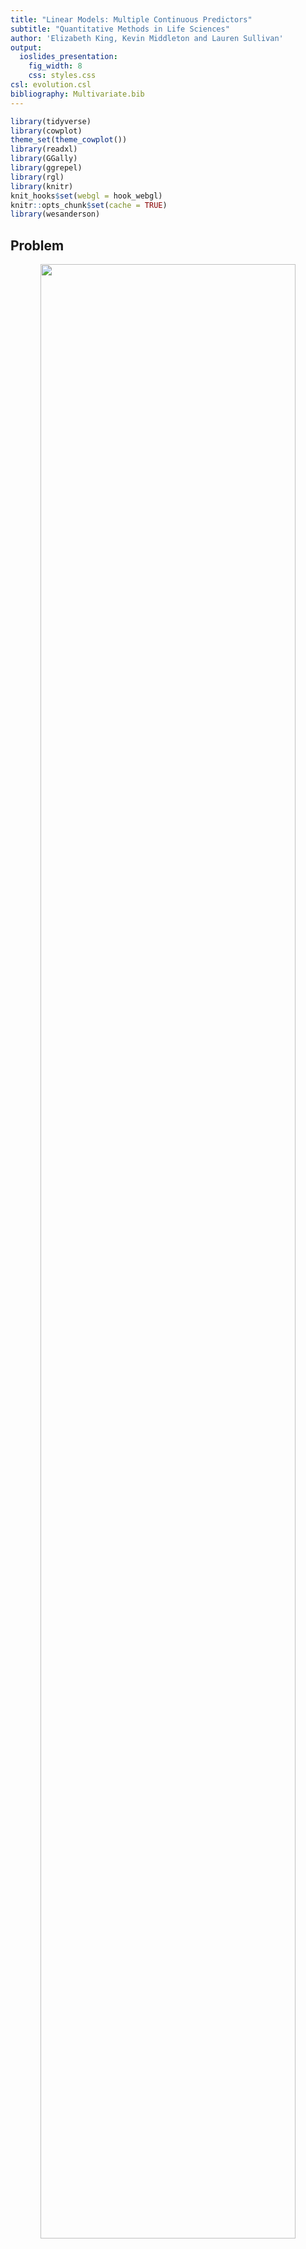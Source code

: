```yaml
---
title: "Linear Models: Multiple Continuous Predictors"
subtitle: "Quantitative Methods in Life Sciences"
author: 'Elizabeth King, Kevin Middleton and Lauren Sullivan'
output:
  ioslides_presentation:
    fig_width: 8
    css: styles.css
csl: evolution.csl
bibliography: Multivariate.bib
---
```


```r
library(tidyverse)
library(cowplot)
theme_set(theme_cowplot())
library(readxl)
library(GGally)
library(ggrepel)
library(rgl)
library(knitr)
knit_hooks$set(webgl = hook_webgl)
knitr::opts_chunk$set(cache = TRUE)
library(wesanderson)
```

## Problem

<center>
<img src="https://i.imgur.com/GsL12KL.jpg" width="90%" />
</center>

## Prediction

> Outcome: Juvenile Survival

<div class="columns-2">

Possible predictors:

- Birth date
- Birth mass
- Year
- Sex
- Maternal fecundity
- Maternal reproductive status

<br />

- Maternal age
- Population size
- Temperature (min, max, ave...)
- Rainfall
- Wind speed
- ...

</div>

## Hierarchy of GLMs

<center>
<img src="https://i.imgur.com/sdx4fMz.png" width="100%" />
</center>

## What is multiple regression *really* doing?

Determine the association of each predictor while "controlling" for the other predictors.

How?

- Allow the other variables to account for variation *in the predictor of interest*
    - Multiple regression of the predictor of interest on the remaining predictors (response variable not involved)
- Regress the response on the *residual* variance of the predictor of interest

## What is multiple regression *really* doing?

$$Y = \beta_0 + \beta_1 X_1 + \beta_2 X_2 + \beta_3 X_3 + \beta_4 X_4$$

To estimate the coefficient of $X_1$:

- Regress $X_1$ on $X_2 + X_3 + X_4$

$$X_1 = \gamma_0 + \gamma_1 X_2 + \gamma_2 X_3 + \gamma_3 X_4$$

- Calculate residuals for the model.
- Regress $Y$ on the residuals.
- The estimated coefficient is $\beta_1$.

## Residuals

```r
n <- 50
X <- runif(n, 10, 20)
Y <- 2.3 * X + rnorm(n, mean = 1, sd = 2)
M <- data.frame(X, Y)

fm <- lm(Y ~ X, M)
M$fit <- fm$fitted.values

p1 <- M %>%
  ggplot(aes(X, Y)) +
  geom_smooth(method = "lm", se = FALSE) +
  geom_point()
print(p1)
```

## Residuals

*Assumption*: Residuals from OLS regression should be centered on zero and normally distributed.

```r
set.seed(423846)
n <- 50
X <- runif(n, 10, 20)
Y <- 2.3 * X + rnorm(n, mean = 1, sd = 2)
M <- data.frame(X, Y)

fm <- lm(Y ~ X, M)
M$fit <- fm$fitted.values

p1 <- M %>%
  ggplot(aes(X, Y)) +
  geom_smooth(method = "lm", se = FALSE) +
  geom_segment(aes(x = X, xend = X, y = Y, yend = fit),
               color = "red") +
  geom_point()

res <- fm$residuals

p2 <- tibble(res) %>%
  ggplot(aes(res)) +
  geom_dotplot() +
  labs(x = "Residual", y = "Relative Count")

plot_grid(p1, p2, ncol = 2)
```

## Milk content across mammalian species

What are the contributions of the fat and lactose content of mammalian milk to total milk energy?

- *Outcome*: Kilocalories of energy per gram of milk
- *Predictors*:
    - Percent fat
    - Percent lactose

## Milk content across mammalian species

```r
milk <- read_excel("../data/Milk.xlsx", na = "NA")
glimpse(milk)
```

Ignore for now that these are comparative species-level data.

## Wrangling data {.smaller}

Keep:

- `species`: Species
- `kcal.per.g`: Kilocalories of energy per gram of milk
- `perc.fat`: Percent fat
- `perc.lactose`: Percent lactose

Filter complete cases (drop rows with `NA`).

```r
M <- milk %>% select(species, kcal.per.g, perc.fat, perc.lactose) %>%
  drop_na()
names(M) <- c("Species", "Milk_Energy", "Fat", "Lactose")
glimpse(M)
```

## Visualizing data

```r
plot3d(M$Fat, M$Lactose, M$Milk_Energy,
       type = "s", col = "red", size = 1,
       xlab = "Fat Percent",
       ylab = "Lactose Percent",
       zlab = "Milk Energy")
```

## Visualizing data

```r
library(GGally)
ggscatmat(M, columns = 2:4)
```

## Multiple regression {.smaller}

```r
fm <- lm(Milk_Energy ~ Fat + Lactose, data = M)
summary(fm)
```

## Visualizing multiple regression

```r
plot3d(M$Fat, M$Lactose, M$Milk_Energy,
       type = "s", col = "red", size = 1,
       xlab = "Fat Percent",
       ylab = "Lactose Percent",
       zlab = "Milk Energy")
coefs <- coef(fm)
a <- coefs["Fat"]
b <- coefs["Lactose"]
c <- -1
d <- coefs["(Intercept)"]
planes3d(a, b, c, d, alpha = 0.5)
```

## Estimate `Fat` coefficient

1. Use `Lactose` to predict `Fat`, which will take the effect of `Lactose` out of the model when we predict `Milk_Energy`
1. Extract the residuals and add them onto the data.

```r
fm_Lact <- lm(Fat ~ Lactose, data = M)
M$resid_Lact <- residuals(fm_Lact)
head(M)
```

## Estimate `Fat` coefficient

```r
F_v_L <- ggplot(M, aes(Lactose, Fat, label = Species)) +
  geom_smooth(method = "lm", se = FALSE, color = "blue") +
  geom_point() +
  labs(x = "Percent Lactose", y = "Percent Fat")
print(F_v_L + geom_text_repel(size = 3, force = 15))
```

## Estimate `Fat` coefficient

```r
milk_res_lact <- ggplot(M, aes(resid_Lact, Milk_Energy,
                               label = Species)) +
  geom_vline(xintercept = 0, color = "blue") +
  geom_smooth(method = "lm", se = FALSE, color = "darkgreen") +
  geom_point() +
  labs(x = "Residual Fat Percent", y = "Milk Energy")
print(milk_res_lact + geom_text_repel(size = 3, force = 15))
```

## Estimate `Fat` coefficient

```r
coef(lm(Milk_Energy ~ resid_Lact, data = M))
coef(fm)
```

## Estimate `Lactose` coefficient

1. Use `Fat` to predict `Lactose`, which will take the effect of `Fat` out of the model when we predict `Milk_Energy`
1. Extract the residuals and add them onto the data.frame `M`.

```r
fm_Fat <- lm(Lactose ~ Fat, data = M)
M$resid_Fat <- residuals(fm_Fat)
```

## Estimate `Lactose` coefficient

```r
L_v_F <- ggplot(M, aes(Fat, Lactose, label = Species)) +
  geom_smooth(method = "lm", se = FALSE, color = "blue") +
  geom_point() +
  labs(y = "Percent Lactose", x = "Percent Fat")
print(L_v_F + geom_text_repel(size = 3, force = 15))
```

## Estimate `Lactose` coefficient

```r
milk_res_fat <- ggplot(M, aes(resid_Fat, Milk_Energy,
                              label = Species)) +
  geom_vline(xintercept = 0, color = "blue") +
  geom_smooth(method = "lm", se = FALSE, color = "darkgreen") +
  geom_point() +
  labs(x = "Residual Lactose Percent", y = "Milk Energy")
print(milk_res_fat + geom_text_repel(size = 3, force = 15))
```

## Estimate `Lactose` coefficient

```r
coef(lm(Milk_Energy ~ resid_Fat, data = M))
coef(fm)
```

## Compare

```r
plot_grid(F_v_L, L_v_F, ncol = 2)
```

## Compare

```r
plot_grid(milk_res_lact, milk_res_fat, ncol = 2)
```

## Multicollinearity

High correlation between predictors leaves little residual variation to be used for explaining the outcome variable.

```r
ggscatmat(M, columns = 2:4)
```

## Masking

Multiple predictors are useful for predicting outcomes when bivariate relationships with the response variable is not strong.

But:

- Associative relationships can be obscured when two predictors are somewhat correlated with one another.

## Mammal milk data in a different context

Milk is a big energetic investment

- Is there a significant association between energy content of milk while controlling for neocortex size and body size?
- Do primates with larger brains produce significantly more nutritious milk so their offspring can grow quickly (because they must grow quickly) ?

## Visualizing

```r
M <- milk %>% select(species, kcal.per.g, mass, neocortex.perc) %>%
  drop_na()
names(M) <- c("Species", "Milk_Energy", "Mass", "Neocortex")
M <- M %>% mutate(log_Mass = log(Mass))

p1 <- ggplot(M, aes(log_Mass, Milk_Energy, label = Species)) +
  geom_point() +
  geom_smooth(method = "lm", se = FALSE) +
  labs(x = "log Mass (kg)", y = "Milk Energy (kcal/g)") +
  geom_text_repel(size = 3, force = 15)
p2 <- ggplot(M, aes(Neocortex, Milk_Energy, label = Species)) +
  geom_point() +
  geom_smooth(method = "lm", se = FALSE) +
  labs(x = "Percentage Neocortex", y = "Milk Energy (kcal/g)") +
  geom_text_repel(size = 3, force = 15)
plot_grid(p2, p1, ncol = 2)
```

## Visualizing

```r
ggscatmat(M, columns = c(2, 4, 5))
```

## Bivariate model of Neocortex {.smaller}

```r
fm_Neo <- lm(Milk_Energy ~ Neocortex, data = M)
summary(fm_Neo)
```

## Bivariate model of log Mass {.smaller}

```r
fm_Mass <- lm(Milk_Energy ~ log_Mass, data = M)
summary(fm_Mass)
```

## Multivariate model {.smaller}

```r
fm_Multi <- lm(Milk_Energy ~ Neocortex + log_Mass, data = M)
summary(fm_Multi)
```

## Interpretation

- Both coefficients go up
    - Neocortex: $0.005 \rightarrow 0.03$ (*P* = 0.004)
    - log Mass: $-0.03 \rightarrow -0.1$ (*P* = 0.002)

Regression asks (and answers):

1. Do species that have high neocortex percentage *for their mass* have higher energy milk?
1. Do species with high body mass *for their neocortex percentage* have higher energy milk?

## Neocortex vs. log Mass

```r
ggplot(M, aes(log_Mass, Neocortex, label = Species)) +
  geom_point() +
  labs(x = "log Mass (kg)", y = "Neocortex Percentage") +
  geom_smooth(method = "lm", se = FALSE) +
  geom_text_repel(size = 3, force = 15)
```

## Milk Energy vs. Residual Mass

```r
M$resid_Neo <- residuals(lm(Neocortex ~ log_Mass, data = M))
ggplot(M, aes(resid_Neo, Milk_Energy, label = Species)) +
  geom_vline(xintercept = 0, color = "blue") +
  geom_point() +
  labs(x = "Residual Neocortex", y = "Milk Energy") +
  geom_smooth(method = "lm", se = FALSE, color = "darkgreen") +
  geom_text_repel(size = 3, force = 15)
```


